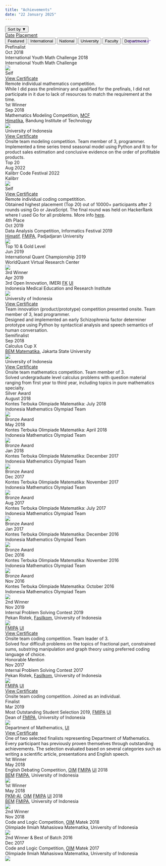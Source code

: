 ---
title: "Achievements"
date: "22 January 2025"
---

```{=html}
<!-- EXPERIMENTAL: Sort Achievements -->
<p style="color:#a57ddc; font-size:10px; position:absolute; right:262px; top:171px"><b>*Experimental*</b></p>
<div id="sort-buttons">
  <div class="dropdown">
    <button class="dropbtn" onclick="toggleSort()">Sort by <span id="sortArrow">&#9660;</span></button>
    <div class="dropdown-content" id="dropdownContent">
      <!--
      <a href="#" onclick="resetSort()">Default</a>
      <a href="#" onclick="sortAch(event, 'date', 'asc')">Date (Ascending)</a>
      <a href="#" onclick="sortAch(event, 'placement', 'asc')">Placement (Ascending)</a>
      -->
      <a href="#" onclick="sortAch(event, 'date', 'desc')">Date</a>
      <a href="#" onclick="sortAch(event, 'placement', 'desc')">Placement</a>
    </div>
  </div>
</div>

<!-- Achievement Tabs -->
<div class="tab">
  <button class="tablinks featured-tab" onclick="openAch(event, 'feature')" id="defaultOpen">Featured</button>
  <button class="tablinks" onclick="openAch(event, 'intrntl')">International</button>
  <button class="tablinks" onclick="openAch(event, 'ntional')">National</button>
  <button class="tablinks" onclick="openAch(event, 'univsty')">University</button>
  <button class="tablinks" onclick="openAch(event, 'faculty')">Faculty</button>
  <button class="tablinks" onclick="openAch(event, 'dprtmnt')">Department</button>
</div>

<!-- Featured Achievements -->
<div id="feature" class="tabcontent"></div>

<!-- Achievements at International/Multinational Level -->
<div id="intrntl" class="tabcontent" category="International">
  <div class="achievement-card" onclick="toggleDropdown(this)">
    <div class="achievement-header">
      <div class="achievement-placement" place="Nth">Prefinalist</div>
      <div class="achievement-date">Oct 2018</div>
    </div>
    <div class="achievement-event">International Youth Math Challenge 2018</div>
    <div class="achievement-issuer">International Youth Math Challenge</div>
    <img class="achievement-logo" src="../images/IYMC.png">
    <div class="achievement-dropdown">
      <div class="achievement-dropdown-header">
        <div class="achievement-representation" represent="self">Self</div>
        <div class="achievement-link"><a href="../files/Cert_International_Prefinalist_IYMC 2018.pdf">View Certificate</a></div>
      </div>
      <div class="achievement-arrangement">Remote individual mathematics competition.</div>
      <div class="achievement-details">While I did pass the preliminary and qualified for the prefinals, I did not participate in it due to lack of resources to match the requirement at the time.</div>
    </div>
  </div>

  <div class="achievement-card" onclick="toggleDropdown(this)" featured="true" feature-order="2">
    <div class="achievement-header">
      <div class="achievement-placement" place="1st">1st Winner</div>
      <div class="achievement-date">Sep 2018</div>
    </div>
    <div class="achievement-event">Mathematics Modeling Competition, <span title="Mathematical Challenge Festival"><u style="cursor:help">MCF</u></span></div>
    <div class="achievement-issuer"><span title="Mathematics Student Union"><u style="cursor:help">Himatika</u></span>, Bandung Institute of Technology</div>
    <img class="achievement-logo" src="../images/ITB-MMC_MCF-2018.png">
    <div class="achievement-dropdown">
      <div class="achievement-dropdown-header">
        <div class="achievement-representation" represent="group">University of Indonesia</div>
        <div class="achievement-link"><a href="../files/Cert_Multinational_1st_MMC MCF ITB 2018.pdf">View Certificate</a></div>
      </div>
      <div class="achievement-arrangement">Onsite team modeling competition. Team member of 3, programmer.</div>
      <div class="achievement-details">Implemented a time series trend seasonal model using Python and R to for product sales estimation and conclusive evidence on the order of profitable products.</div>
    </div>
  </div>
</div>

<!-- Achievements at National Level -->
<div id="ntional" class="tabcontent" category="National">
  <div class="achievement-card" onclick="toggleDropdown(this)" featured="true" feature-order="4">
    <div class="achievement-header">
      <div class="achievement-placement" place="1st">Top 20</div>
      <div class="achievement-date">Aug 2022</div>
    </div>
    <div class="achievement-event">Kalibrr Code Festival 2022</div>
    <div class="achievement-issuer">Kalibrr</div>
    <img class="achievement-logo" src="../images/Kalibrr.png">
    <div class="achievement-dropdown">
      <div class="achievement-dropdown-header">
        <div class="achievement-representation" represent="self">Self</div>
        <div class="achievement-link"><a href="../files/Cert_National_Top 20_Kalibrr Codefest 2022.pdf">View Certificate</a></div>
      </div>
      <div class="achievement-arrangement">Remote individual coding competitition.</div>
      <div class="achievement-details">Obtained highest placement (Top 20) out of 10000+ participants after 2 rounds using Go or JavaScript. The final round was held on HackerRank where I used Go for all problems. More info <a href="https://jobseeker.kalibrr.com/c/kalibrr-ph/jobs/208052/kompetisi-coding-kalibrr-codefest">here</a>.</div>
    </div>
  </div>

  <div class="achievement-card no-dropdown">
    <div class="achievement-header">
      <div class="achievement-placement" place="Nth">4th Place</div>
      <div class="achievement-date">Oct 2019</div>
    </div>
    <div class="achievement-event">Data Analysis Competition, Informatics Festival 2019</div>
    <div class="achievement-issuer"><span title="Informatics Engineering Student Union"><u style="cursor:help">Himatif</u></span>, <span title="Faculty of Mathematics and Natural Sciences"><u style="cursor:help">FMIPA</u></span>, Padjadjaran University</div>
    <img class="achievement-logo" src="../images/Unpad-IFest-2019.png">
  </div>

  <div class="achievement-card no-dropdown">
    <div class="achievement-header">
      <div class="achievement-placement" place="Nth">Top 10 & Gold Level</div>
      <div class="achievement-date">Jun 2019</div>
    </div>
    <div class="achievement-event">International Quant Championship 2019</div>
    <div class="achievement-issuer">WorldQuant Virtual Research Center</div>
    <img class="achievement-logo" src="../images/WQ-IQC-2019.png">
  </div>

  <div class="achievement-card" onclick="toggleDropdown(this)" featured="true" feature-order="3">
    <div class="achievement-header">
      <div class="achievement-placement" place="3rd">3rd Winner</div>
      <div class="achievement-date">Apr 2019</div>
    </div>
    <div class="achievement-event">3rd Open Innovation, IMERI <span title="Faculty of Medicine"><u style="cursor:help">FK</u></span><span title="University of Indonesia"> <u style="cursor:help">UI</u></span></div>
    <div class="achievement-issuer">Indonesia Medical Education and Research Institute</div>
    <img class="achievement-logo" src="../images/IMERI.png">
    <div class="achievement-dropdown">
      <div class="achievement-dropdown-header">
        <div class="achievement-representation" represent="group">University of Indonesia</div>
        <div class="achievement-link"><a href="../files/Cert_National_3rd_3rd Open Innovation.pdf">View Certificate</a></div>
      </div>
      <div class="achievement-arrangement">Team innovation (product/prototype) competition presented onsite. Team member of 3, lead programmer.</div>
      <div class="achievement-details">Designed and implemented an early Schizophrenia factor determiner prototype using Python by syntactical analysis and speech semantics of human conversation.</div>
    </div>
  </div>

  <div class="achievement-card" onclick="toggleDropdown(this)">
    <div class="achievement-header">
      <div class="achievement-placement" place="Nth">Semifinalist</div>
      <div class="achievement-date">Sep 2018</div>
    </div>
    <div class="achievement-event">Calculus Cup X</div>
    <div class="achievement-issuer"><span title="Mathematics Student Executive Board"><u style="cursor:help">BEM Matematika</u></span>, Jakarta State University</div>
    <img class="achievement-logo" src="../images/UNJ-Calculus_Cup.png">
    <div class="achievement-dropdown">
      <div class="achievement-dropdown-header">
        <div class="achievement-representation" represent="group">University of Indonesia</div>
        <div class="achievement-link"><a href="../files/Cert_National_Semifinalist_Calcup X UNJ.pdf">View Certificate</a></div>
      </div>
      <div class="achievement-arrangement">Onsite team mathematics competition. Team member of 3.</div>
      <div class="achievement-details">Solved undergraduate level calculus problems with question material ranging from first year to third year, including topics in pure mathematics specialty.</div>
    </div>
  </div>

  <div class="achievement-card no-dropdown">
    <div class="achievement-header">
      <div class="achievement-placement" place="2nd">Silver Award</div>
      <div class="achievement-date">August 2018</div>
    </div>
    <div class="achievement-event">Kontes Terbuka Olimpiade Matematika: July 2018</div>
    <div class="achievement-issuer">Indonesia Mathematics Olympiad Team</div>
    <img class="achievement-logo" src="../images/KTOM.png">
  </div>

  <div class="achievement-card no-dropdown">
    <div class="achievement-header">
      <div class="achievement-placement" place="3rd">Bronze Award</div>
      <div class="achievement-date">May 2018</div>
    </div>
    <div class="achievement-event">Kontes Terbuka Olimpiade Matematika: April 2018</div>
    <div class="achievement-issuer">Indonesia Mathematics Olympiad Team</div>
    <img class="achievement-logo" src="../images/KTOM.png">
  </div>

  <div class="achievement-card no-dropdown">
    <div class="achievement-header">
      <div class="achievement-placement" place="3rd">Bronze Award</div>
      <div class="achievement-date">Jan 2018</div>
    </div>
    <div class="achievement-event">Kontes Terbuka Olimpiade Matematika: December 2017</div>
    <div class="achievement-issuer">Indonesia Mathematics Olympiad Team</div>
    <img class="achievement-logo" src="../images/KTOM.png">
  </div>

  <div class="achievement-card no-dropdown">
    <div class="achievement-header">
      <div class="achievement-placement" place="3rd">Bronze Award</div>
      <div class="achievement-date">Dec 2017</div>
    </div>
    <div class="achievement-event">Kontes Terbuka Olimpiade Matematika: November 2017</div>
    <div class="achievement-issuer">Indonesia Mathematics Olympiad Team</div>
    <img class="achievement-logo" src="../images/KTOM.png">
  </div>

  <div class="achievement-card no-dropdown">
    <div class="achievement-header">
      <div class="achievement-placement" place="3rd">Bronze Award</div>
      <div class="achievement-date">Aug 2017</div>
    </div>
    <div class="achievement-event">Kontes Terbuka Olimpiade Matematika: July 2017</div>
    <div class="achievement-issuer">Indonesia Mathematics Olympiad Team</div>
    <img class="achievement-logo" src="../images/KTOM.png">
  </div>

  <div class="achievement-card no-dropdown">
    <div class="achievement-header">
      <div class="achievement-placement" place="3rd">Bronze Award</div>
      <div class="achievement-date">Jan 2017</div>
    </div>
    <div class="achievement-event">Kontes Terbuka Olimpiade Matematika: December 2016</div>
    <div class="achievement-issuer">Indonesia Mathematics Olympiad Team</div>
    <img class="achievement-logo" src="../images/KTOM.png">
  </div>

  <div class="achievement-card no-dropdown">
    <div class="achievement-header">
      <div class="achievement-placement" place="3rd">Bronze Award</div>
      <div class="achievement-date">Dec 2016</div>
    </div>
    <div class="achievement-event">Kontes Terbuka Olimpiade Matematika: November 2016</div>
    <div class="achievement-issuer">Indonesia Mathematics Olympiad Team</div>
    <img class="achievement-logo" src="../images/KTOM.png">
  </div>

  <div class="achievement-card no-dropdown">
    <div class="achievement-header">
      <div class="achievement-placement" place="3rd">Bronze Award</div>
      <div class="achievement-date">Nov 2016</div>
    </div>
    <div class="achievement-event">Kontes Terbuka Olimpiade Matematika: October 2016</div>
    <div class="achievement-issuer">Indonesia Mathematics Olympiad Team</div>
    <img class="achievement-logo" src="../images/KTOM.png">
  </div>
</div>

<!-- Achievements at University Level -->
<div id="univsty" class="tabcontent" category="University">
  <div class="achievement-card" onclick="toggleDropdown(this)" featured="true" feature-order="5">
    <div class="achievement-header">
      <div class="achievement-placement" place="2nd">2nd Winner</div>
      <div class="achievement-date">Nov 2019</div>
    </div>
    <div class="achievement-event">Internal Problem Solving Contest 2019</div>
    <div class="achievement-issuer">Pekan Ristek, <span title="Faculty of Computer Science"><u style="cursor:help">Fasilkom</u></span>, University of Indonesia</div>
    <img class="achievement-logo" src="https://www.ristek.cs.ui.ac.id/icons/favicon/android-chrome-512x512.png">
    <div class="achievement-dropdown">
      <div class="achievement-dropdown-header">
        <div class="achievement-representation" represent="group"><span title="Faculty of Mathematics and Natural Sciences"><u style="cursor:help">FMIPA</u></span> <span title="University of Indonesia"><u style="cursor:help">UI</u></span></div>
        <div class="achievement-link"><a href="../files/Cert_University_2nd_IPSC Fasilkom UI 2019.pdf">View Certificate</a></div>
      </div>
      <div class="achievement-arrangement">Onsite team coding competition. Team leader of 3.</div>
      <div class="achievement-details">Solved four difficult problems on the topics of fractional part, constrained sums, substring manipulation and graph theory using preferred coding language of choice.</div>
    </div>
  </div>

  <div class="achievement-card" onclick="toggleDropdown(this)">
    <div class="achievement-header">
      <div class="achievement-placement" place="Nth">Honorable Mention</div>
      <div class="achievement-date">Nov 2017</div>
    </div>
    <div class="achievement-event">Internal Problem Solving Contest 2017</div>
    <div class="achievement-issuer">Pekan Ristek, <span title="Faculty of Computer Science"><u style="cursor:help">Fasilkom</u></span>, University of Indonesia</div>
    <img class="achievement-logo" src="https://www.ristek.cs.ui.ac.id/icons/favicon/android-chrome-512x512.png">
    <div class="achievement-dropdown">
      <div class="achievement-dropdown-header">
        <div class="achievement-representation" represent="group"><span title="Faculty of Mathematics and Natural Sciences"><u style="cursor:help">FMIPA</u></span> <span title="University of Indonesia"><u style="cursor:help">UI</u></span></div>
        <div class="achievement-link"><a href="../files/Cert_University_HM_IPSC Fasilkom UI 2017.pdf">View Certificate</a></div>
      </div>
      <div class="achievement-arrangement">Onsite team coding competition. Joined as an individual.</div>
    </div>
  </div>
</div>

<!-- Achievements at Faculty Level -->
<div id="faculty" class="tabcontent" category="Faculty">
  <div class="achievement-card" onclick="toggleDropdown(this)" featured="true" feature-order="1">
    <div class="achievement-header">
      <div class="achievement-placement" place="Nth">Finalist</div>
      <div class="achievement-date">Mar 2019</div>
    </div>
    <div class="achievement-event">Most Outstanding Student Selection 2019, <span title="Faculty of Mathematics and Natural Sciences"><u style="cursor:help">FMIPA</u></span> <span title="University of Indonesia"><u style="cursor:help">UI</u></span></div>
    <div class="achievement-issuer">Dean of <span title="Faculty of Mathematics and Natural Sciences"><u style="cursor:help">FMIPA</u></span>, University of Indonesia</div>
    <img class="achievement-logo" src="../images/UI_FMIPA.png">
    <div class="achievement-dropdown">
      <div class="achievement-dropdown-header">
        <div class="achievement-representation" represent="group">Department of Mathematics, <span title="University of Indonesia"><u style="cursor:help">UI</u></span></div>
        <div class="achievement-link"><a href="../files/Cert_Faculty_Finalist_Mapres FMIPA UI 2019.pdf">View Certificate</a></div>
      </div>
      <div class="achievement-details">One of two selected finalists representing Department of Mathematics. Every participant has previously proven themselves through outstanding achievements. The selection evaluated based on several categories such as writing a scientific article, presentations and English speech.</div>
    </div>
  </div>
  
  <div class="achievement-card no-dropdown">
    <div class="achievement-header">
      <div class="achievement-placement" place="1st">1st Winner</div>
      <div class="achievement-date">May 2018</div>
    </div>
    <div class="achievement-event">English Debating Competition, <span title="Student Scientific Olympiad"><u style="cursor:help">OIM</u></span> <span title="Faculty of Mathematics and Natural Sciences"><u style="cursor:help">FMIPA</u></span> <span title="University of Indonesia"><u style="cursor:help">UI</u></span> 2018</div>
    <div class="achievement-issuer"><span title="Student Executive Board"><u style="cursor:help">BEM</u></span> <span title="Faculty of Mathematics and Natural Sciences"><u style="cursor:help">FMIPA</u></span>, University of Indonesia</div>
    <img class="achievement-logo" src="../images/UI_FMIPA-OIM-2018.png">
  </div>

  <div class="achievement-card no-dropdown">
    <div class="achievement-header">
      <div class="achievement-placement" place="1st">1st Winner</div>
      <div class="achievement-date">May 2018</div>
    </div>
    <div class="achievement-event"><span title="Student Creativity Program - Scientific Article"><u style="cursor:help">PKM-AI</u></span>, <span title="Student Scientific Olympiad"><u style="cursor:help">OIM</u></span> <span title="Faculty of Mathematics and Natural Sciences"><u style="cursor:help">FMIPA</u></span> <span title="University of Indonesia"><u style="cursor:help">UI</u></span> 2018</div>
    <div class="achievement-issuer"><span title="Student Executive Board"><u style="cursor:help">BEM</u></span> <span title="Faculty of Mathematics and Natural Sciences"><u style="cursor:help">FMIPA</u></span>, University of Indonesia</div>
    <img class="achievement-logo" src="../images/UI_FMIPA-OIM-2018.png">
  </div>
</div>

<!-- Achievements at Department Level -->
<div id="dprtmnt" class="tabcontent" category="Department">
  <div class="achievement-card no-dropdown">
    <div class="achievement-header">
      <div class="achievement-placement" place="2nd">2nd Winner</div>
      <div class="achievement-date">Nov 2018</div>
    </div>
    <div class="achievement-event">Code and Logic Competition, <span title="Student Scientific Olympiad"><u style="cursor:help">OIM</u></span> Matek 2018</div>
    <div class="achievement-issuer">Olimpiade Ilmiah Mahasiswa Matematika, University of Indonesia</div>
    <img class="achievement-logo" src="../images/UI_Math-OIM-2018.png">
  </div>

  <div class="achievement-card no-dropdown">
    <div class="achievement-header">
      <div class="achievement-placement" place="2nd">2nd Winner & Best of Batch 2016</div>
      <div class="achievement-date">Dec 2017</div>
    </div>
    <div class="achievement-event">Code and Logic Competition, <span title="Student Scientific Olympiad"><u style="cursor:help">OIM</u></span> Matek 2017</div>
    <div class="achievement-issuer">Olimpiade Ilmiah Mahasiswa Matematika, University of Indonesia</div>
    <img class="achievement-logo" src="../images/UI_Math-OIM-2017.png">
  </div>
</div>

<script>
  document.addEventListener("DOMContentLoaded", function() {
    document.querySelectorAll('a:not(.sidebar-link)').forEach(link => {
      link.setAttribute('target', '_blank');
      link.setAttribute('rel', 'noopener noreferrer');
    });
    
    // Get featured tab to populate
    const featuredTab = document.getElementById('feature');
    
    // Select all tabcontent divs
    const tabContents = document.querySelectorAll('.tabcontent');

    // WIP: Store the original order of cards
    // const originalOrder = {};

    // Collect all featured cards from all tab contents
    const allFeaturedCards = [];

    tabContents.forEach(content => {
      // Select cards that should be featured within each tabcontent
      const featuredCards = Array.from(content.querySelectorAll('.achievement-card[featured="true"]'));
      allFeaturedCards.push(...featuredCards);
    });

    // Sort all featured cards based on the feature-order attribute
    allFeaturedCards.sort((a, b) => {
      return parseInt(a.getAttribute('feature-order')) - parseInt(b.getAttribute('feature-order'));
    });

    allFeaturedCards.forEach(card => {
      // Clone each featured card
      const clone = card.cloneNode(true);
      
      // Edit data in card
      if(card.hasAttribute('id')) {
        clone.removeAttribute('id');
      }
      clone.classList.add('featured-card');

      // Add category to card
      const sourceDiv = document.createElement('div');
      sourceDiv.className = 'achievement-source';
      sourceDiv.textContent = `${card.parentElement.getAttribute('category')}`;
      clone.appendChild(sourceDiv);

      // Append clone to the featured tab
      featuredTab.appendChild(clone);
    });

    // WIP: Get the original order of cards
    // const cards = Array.from(content.getElementsByClassName('achievement-card'));
    // originalOrder[content.id] = cards.map(card => card.outerHTML);

    // Open featured tab
    document.getElementById("defaultOpen").click();
  });

  document.addEventListener('click', function(event) {
    if (!event.target.matches('.dropbtn') && !event.target.matches('.dropdown-content a')) {
      const dropdownContent = document.getElementById('dropdownContent');
      const sortArrow = document.getElementById('sortArrow');
      if (dropdownContent.classList.contains('show')) {
        dropdownContent.classList.remove('show');
        sortArrow.innerHTML = '&#9660;';
      }
    }
  });

  function openAch(event, achCat) {
    var idx, tabcontent, tablinks;

    tabcontent = document.getElementsByClassName("tabcontent");
    for (idx = 0; idx < tabcontent.length; idx++) {
      tabcontent[idx].style.display = 'none';
    }

    tablinks = document.getElementsByClassName("tablinks");
    for (idx = 0; idx < tablinks.length; idx++) {
      tablinks[idx].className = tablinks[idx].className.replace(' active', '');
    }

    document.getElementById(achCat).style.display = "block";
    event.currentTarget.className += ' active';

    // Reset the animation
    resetAnimation(achCat);
  }

  function resetAnimation(achCat) {
    const cards = document.querySelectorAll(`#${achCat} .achievement-card`);
    let delay = 0;

    const observer = new IntersectionObserver(entries => {
      entries.forEach(entry => {
        if (entry.isIntersecting) {
          entry.target.style.animationDelay = `${delay}s`;
          entry.target.classList.add('visible');
          delay += 0.5; // Increment delay for the next card
          observer.unobserve(entry.target); // Stop observing once it has been animated
        } else {
          delay = 0; // Reset delay for non-visible cards
        }
      });
    }, {
      threshold: 0.1
    });

    cards.forEach(card => {
      card.classList.remove('visible');
      observer.observe(card);
    });
  }

  function toggleDropdown(cardElement) {
    // Close all other dropdowns
    document.querySelectorAll(".achievement-card").forEach(card => {
      if (card !== cardElement) {
        card.classList.remove('active');
      }
    });

    // Toggle the clicked dropdown
    cardElement.classList.toggle('active');
  }

  function toggleSort() {
    const dropdownContent = document.getElementById('dropdownContent');
    const sortArrow = document.getElementById('sortArrow');
    dropdownContent.classList.toggle('show');
    sortArrow.innerHTML = dropdownContent.classList.contains('show') ? '&#9650;' : '&#9660;';
  }

  function sortAch(event, criteria, order) {
    // prevent opening a new tab when sorting
    event.preventDefault();
    
    const tabcontent = document.querySelectorAll('.tabcontent');
    tabcontent.forEach(content => {
      const cards = Array.from(content.getElementsByClassName('achievement-card'));

      cards.sort((a, b) => {
        if (criteria === 'date') {
          const dateA = new Date(a.querySelector('.achievement-date').textContent);
          const dateB = new Date(b.querySelector('.achievement-date').textContent);
          return order === 'asc' ? dateA - dateB : dateB - dateA;
        } else if (criteria === 'placement') {
          const placementA = a.querySelector('.achievement-placement').getAttribute('place');
          const placementB = b.querySelector('.achievement-placement').getAttribute('place');
          return order === 'asc' ? getPlacementValue(placementA) - getPlacementValue(placementB) : getPlacementValue(placementB) - getPlacementValue(placementA);
        }
      });

      cards.forEach(card => content.appendChild(card));
    });
  }

  function getPlacementValue(placement) {
    if (placement === '1st') return 4;
    if (placement === '2nd') return 3;
    if (placement === '3rd') return 2;
    return 1;
  }

/*
WIP: Reset sorting to default order
  function resetSort() {
    const tabcontent = document.querySelectorAll('.tabcontent');

    tabcontent.forEach(content => {
      const originalCards = originalOrder[content.id];
      content.innerHTML = originalCards.join('');
    });
  }
*/
</script>
```